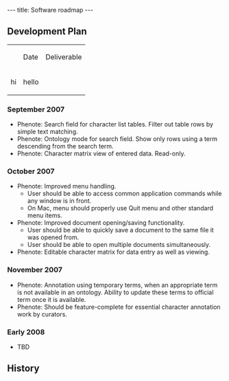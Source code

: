 ---
title: Software roadmap
---

==Development Plan==


<table>
<th><td>Date</td><td>Deliverable</td></th>
<tr><td>hi</td><td>hello</td></tr>
</table>

===September 2007===

* Phenote: Search field for character list tables.  Filter out table rows by simple text matching.
* Phenote: Ontology mode for search field.  Show only rows using a term descending from the search term.
* Phenote: Character matrix view of entered data.  Read-only.

===October 2007===
* Phenote: Improved menu handling.
** User should be able to access common application commands while any window is in front.
** On Mac, menu should properly use Quit menu and other standard menu items.
* Phenote: Improved document opening/saving functionality.
** User should be able to quickly save a document to the same file it was opened from.
** User should be able to open multiple documents simultaneously.
* Phenote: Editable character matrix for data entry as well as viewing.

===November 2007===
* Phenote: Annotation using temporary terms, when an appropriate term is not available in an ontology.  Ability to update these terms to official term once it is available.
* Phenote: Should be feature-complete for essential character annotation work by curators.

===Early 2008===
* TBD

==History==